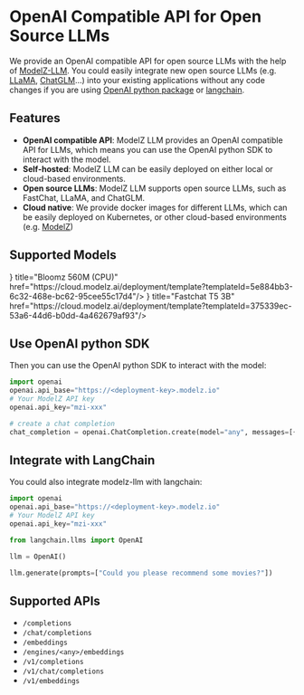 # OpenAI Compatible API for Open Source LLMs

We provide an OpenAI compatible API for open source LLMs with the help of [ModelZ-LLM](https://github.com/tensorchord/modelz-llm). You could easily integrate new open source LLMs (e.g. [LLaMA](https://github.com/facebookresearch/llama), [ChatGLM](https://github.com/THUDM/ChatGLM-6B/blob/main/README_en.md)...) into your existing applications without any code changes if you are using [OpenAI python package](https://github.com/openai/openai-python) or [langchain](https://github.com/hwchase17/langchain).

## Features

- **OpenAI compatible API**: ModelZ LLM provides an OpenAI compatible API for LLMs, which means you can use the OpenAI python SDK to interact with the model.
- **Self-hosted**: ModelZ LLM can be easily deployed on either local or cloud-based environments.
- **Open source LLMs**: ModelZ LLM supports open source LLMs, such as FastChat, LLaMA, and ChatGLM.
- **Cloud native**: We provide docker images for different LLMs, which can be easily deployed on Kubernetes, or other cloud-based environments (e.g. [ModelZ](https://docs.modelz.ai))

## Supported Models


<Cards>
<Card icon={<svg xmlns="http://www.w3.org/2000/svg" fill="none" viewBox="0 0 24 24" strokeWidth={1.5} stroke="currentColor" className="w-6 h-6">
<path strokeLinecap="round" strokeLinejoin="round" d="M9.813 15.904L9 18.75l-.813-2.846a4.5 4.5 0 00-3.09-3.09L2.25 12l2.846-.813a4.5 4.5 0 003.09-3.09L9 5.25l.813 2.846a4.5 4.5 0 003.09 3.09L15.75 12l-2.846.813a4.5 4.5 0 00-3.09 3.09zM18.259 8.715L18 9.75l-.259-1.035a3.375 3.375 0 00-2.455-2.456L14.25 6l1.036-.259a3.375 3.375 0 002.455-2.456L18 2.25l.259 1.035a3.375 3.375 0 002.456 2.456L21.75 6l-1.035.259a3.375 3.375 0 00-2.456 2.456zM16.894 20.567L16.5 21.75l-.394-1.183a2.25 2.25 0 00-1.423-1.423L13.5 18.75l1.183-.394a2.25 2.25 0 001.423-1.423l.394-1.183.394 1.183a2.25 2.25 0 001.423 1.423l1.183.394-1.183.394a2.25 2.25 0 00-1.423 1.423z" /></svg>} title="Bloomz 560M (CPU)" href="https://cloud.modelz.ai/deployment/template?templateId=5e884bb3-6c32-468e-bc62-95cee55c17d4"/>
<Card icon={<svg xmlns="http://www.w3.org/2000/svg" fill="none" viewBox="0 0 24 24" strokeWidth={1.5} stroke="currentColor" className="w-6 h-6">
<path strokeLinecap="round" strokeLinejoin="round" d="M9.813 15.904L9 18.75l-.813-2.846a4.5 4.5 0 00-3.09-3.09L2.25 12l2.846-.813a4.5 4.5 0 003.09-3.09L9 5.25l.813 2.846a4.5 4.5 0 003.09 3.09L15.75 12l-2.846.813a4.5 4.5 0 00-3.09 3.09zM18.259 8.715L18 9.75l-.259-1.035a3.375 3.375 0 00-2.455-2.456L14.25 6l1.036-.259a3.375 3.375 0 002.455-2.456L18 2.25l.259 1.035a3.375 3.375 0 002.456 2.456L21.75 6l-1.035.259a3.375 3.375 0 00-2.456 2.456zM16.894 20.567L16.5 21.75l-.394-1.183a2.25 2.25 0 00-1.423-1.423L13.5 18.75l1.183-.394a2.25 2.25 0 001.423-1.423l.394-1.183.394 1.183a2.25 2.25 0 001.423 1.423l1.183.394-1.183.394a2.25 2.25 0 00-1.423 1.423z" /></svg>} title="Fastchat T5 3B" href="https://cloud.modelz.ai/deployment/template?templateId=375339ec-53a6-44d6-b0dd-4a462679af93"/>
</Cards>

## Use OpenAI python SDK

Then you can use the OpenAI python SDK to interact with the model:

```python
import openai
openai.api_base="https://<deployment-key>.modelz.io"
# Your ModelZ API key
openai.api_key="mzi-xxx"

# create a chat completion
chat_completion = openai.ChatCompletion.create(model="any", messages=[{"role": "user", "content": "Hello world"}])
```

## Integrate with LangChain

You could also integrate modelz-llm with langchain:

```python
import openai
openai.api_base="https://<deployment-key>.modelz.io"
# Your ModelZ API key
openai.api_key="mzi-xxx"

from langchain.llms import OpenAI

llm = OpenAI()

llm.generate(prompts=["Could you please recommend some movies?"])
```

## Supported APIs

- `/completions`
- `/chat/completions`
- `/embeddings`
- `/engines/<any>/embeddings`
- `/v1/completions`
- `/v1/chat/completions`
- `/v1/embeddings`
